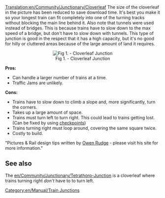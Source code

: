 [[Translation:en/Community/Junctionary/Cloverleaf]]
The size of the cloverleaf in the picture has been reduced to save download time. It's best you make it so your longest train can fit completely into one of the turning tracks without blocking the main line behind it. Also note that tunnels were used instead of bridges. This is because trains have to slow down to the max speed of a bridge, but don't have to slow down with tunnels. This type of junction is good in the respect that it has a high capacity, but it's no good for hilly or cluttered areas because of the large amount of land it requires.

<center>[[File:en/Community/Junctionary/Cloverleaf.png|center|frame|Fig 1. - Cloverleaf Junction]]</center>


'''Pros:'''
*Can handle a larger number of trains at a time.
*Traffic Jams are unlikely.
 

'''Cons:'''
*Trains have to slow down to climb a slope and, more significantly, turn the corners.
*Takes up a large amount of space.
*Trains must turn left to turn right. This could lead to trains getting lost. (Can be fixed by using [[en/Manual/Waypoints|checkpoints]])
*Trains turning right must loop around, covering the same square twice.
*Costly to build. 

"Pictures & Rail design tips written by [http://www.owenrudge.net/TT/ Owen Rudge] - please visit his site for more information."

== See also ==
The [[en/Community/Junctionary/Tetrathorp-Junction]] is a cloverleaf where trains turning right ''don't'' have to to turn left.

[[Category:en/Manual/Train Junctions]]
